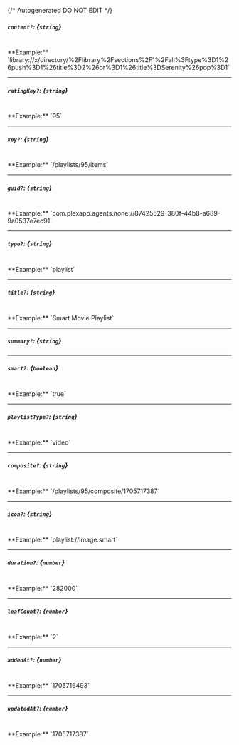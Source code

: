 {/* Autogenerated DO NOT EDIT  */}
##### `content?`: *{`string`}*
<br/>
**Example:** `library://x/directory/%2Flibrary%2Fsections%2F1%2Fall%3Ftype%3D1%26push%3D1%26title%3D2%26or%3D1%26title%3DSerenity%26pop%3D1`

---
##### `ratingKey?`: *{`string`}*
<br/>
**Example:** `95`

---
##### `key?`: *{`string`}*
<br/>
**Example:** `/playlists/95/items`

---
##### `guid?`: *{`string`}*
<br/>
**Example:** `com.plexapp.agents.none://87425529-380f-44b8-a689-9a0537e7ec91`

---
##### `type?`: *{`string`}*
<br/>
**Example:** `playlist`

---
##### `title?`: *{`string`}*
<br/>
**Example:** `Smart Movie Playlist`

---
##### `summary?`: *{`string`}*

---
##### `smart?`: *{`boolean`}*
<br/>
**Example:** `true`

---
##### `playlistType?`: *{`string`}*
<br/>
**Example:** `video`

---
##### `composite?`: *{`string`}*
<br/>
**Example:** `/playlists/95/composite/1705717387`

---
##### `icon?`: *{`string`}*
<br/>
**Example:** `playlist://image.smart`

---
##### `duration?`: *{`number`}*
<br/>
**Example:** `282000`

---
##### `leafCount?`: *{`number`}*
<br/>
**Example:** `2`

---
##### `addedAt?`: *{`number`}*
<br/>
**Example:** `1705716493`

---
##### `updatedAt?`: *{`number`}*
<br/>
**Example:** `1705717387`


